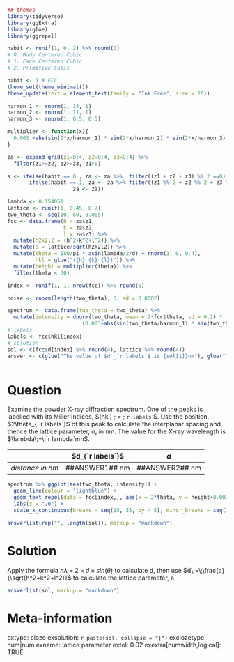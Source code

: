 ```r
## themes
library(tidyverse)
library(ggExtra)
library(glue)
library(ggrepel)

habit <- runif(1, 0, 2) %>% round(0)
# 0. Body Centered Cubic
# 1. Face Centered Cubic
# 2. Primitive Cubic

habit <- 1 # FCC
theme_set(theme_minimal())
theme_update(text = element_text(family = "Ink Free", size = 20))

harmon_1 <- rnorm(1, 14, 1)
harmon_2 <- rnorm(1, 11, 1)
harmon_3 <- rnorm(1, 6.5, 0.5)

multiplier <- function(x){
  0.003 +abs(sin(2*x/harmon_1) * sin(2*x/harmon_2) * sin(2*x/harmon_3) / (2*x)) + 1/(30*2*x)
}

za <- expand_grid(z1=0:4, z2=0:4, z3=0:4) %>% 
  filter(z1>=z2, z2>=z3, z1>0)

s <- ifelse(habit == 0 , za <- za %>%  filter((z1 + z2 + z3) %% 2 ==0), 
       ifelse(habit == 1, za <- za %>% filter((z1 %% 2 + z2 %% 2 + z3 %% 2) %in% c(0, 3)),
                     za <- za))

lambda <- 0.154051
lattice <- runif(1, 0.45, 0.7)
two_theta <- seq(10, 60, 0.005)
fcc <- data.frame(h = za$z1, 
                  k = za$z2, 
                  l = za$z3) %>% 
  mutate(h2k2l2 = (h^2+k^2+l^2)) %>% 
  mutate(d = lattice/sqrt(h2k2l2)) %>% 
  mutate(theta = 180/pi * asin(lambda/2/d) + rnorm(1, 0, 0.4),
         hkl = glue("({h} {k} {l})")) %>% 
  mutate(height = multiplier(theta)) %>% 
  filter(theta < 30)

index <- runif(1, 1, nrow(fcc)) %>% round(0)

noise <- rnorm(length(two_theta), 0, sd = 0.0002)

spectrum <- data.frame(two_theta = two_theta) %>% 
  mutate(intensity = dnorm(two_theta, mean = 2*fcc$theta, sd = 0.2) * 
                        (0.003+abs(sin(two_theta/harmon_1) * sin(two_theta/harmon_2) * sin(two_theta/harmon_3) / two_theta)) + noise + 1/(30*two_theta))
# labels
labels <- fcc$hkl[index]
# solution
sol <- c(fcc$d[index] %>% round(4), lattice %>% round(4))
answer <- c(glue("The value of $d _`r labels`$ is {sol[1]}nm"), glue("The lattice parameter is {sol[2]}nm"))



```

Question
========
  Examine the powder X-ray diffraction spectrum. One of the peaks is labelled with its Miller Indices, $(hkl) \; = \; `r labels` $. Use the position, $2\theta_{ `r labels`}$ of this peak to calculate the interplanar spacing and thence the lattice parameter, $a$, in nm. The value for the X-ray wavelength is $\lambda\;=\;`r lambda`nm$.
  


|                  |   $d_{`r labels`}$   |      $a$             |
|:----------------:|:--------------------:|:--------------------:|
|$distance\;in\;nm$| \#\#ANSWER1\#\#\ nm  | \#\#ANSWER2\#\#\ nm  |

  
```r
spectrum %>% ggplot(aes(two_theta, intensity)) + 
  geom_line(colour = "lightblue") + 
  geom_text_repel(data = fcc[index,], aes(x = 2*theta, y = height+0.0015, label = hkl)) +
  labs(x = "2θ") +
  scale_x_continuous(breaks = seq(15, 55, by = 5), minor_breaks = seq(10, 60, by = 1))
```

  
```r
answerlist(rep("", length(sol)), markup = "markdown")
```

Solution
========
Apply the formula $n\lambda\;=\;2\times d\times sin(\theta)$ to calculate d, then use $d\;=\;\frac{a}{\sqrt{h^2+k^2+l^2}}$ to calculate the lattice parameter, a.


```r
answerlist(sol, markup = "markdown")
```

  
Meta-information
================
extype: cloze
exsolution: `r paste(sol, collapse = "|")`
exclozetype: num|num
exname: lattice parameter
extol: 0.02
exextra[numwidth,logical]: TRUE